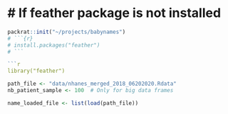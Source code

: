 # # If feather package is not installed
```r
packrat::init("~/projects/babynames")
# ```{r}
# install.packages("feather")
# ```

```r
library("feather")
```


```r
path_file <- "data/nhanes_merged_2018_06202020.Rdata"
nb_patient_sample <- 100  # Only for big data frames
```

```r
name_loaded_file <- list(load(path_file))
```